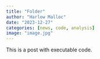 ```yaml
---
title: "Folder"
author: "Harlow Malloc"
date: "2023-12-27"
categories: [news, code, analysis]
image: "image.jpg"
---
```


This is a post with executable code.
